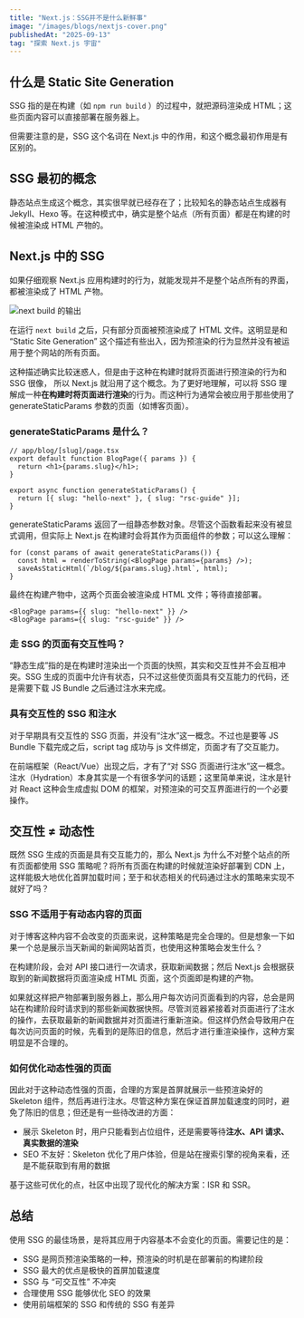 ```yaml
---
title: "Next.js：SSG并不是什么新鲜事"
image: "/images/blogs/nextjs-cover.png"
publishedAt: "2025-09-13"
tag: "探索 Next.js 宇宙"
---
```


## 什么是 Static Site Generation

SSG 指的是在构建（如 `npm run build` ）的过程中，就把源码渲染成 HTML；这些页面内容可以直接部署在服务器上。

但需要注意的是，SSG 这个名词在 Next.js 中的作用，和这个概念最初作用是有区别的。

## SSG 最初的概念

静态站点生成这个概念，其实很早就已经存在了；比较知名的静态站点生成器有 Jekyll、Hexo 等。在这种模式中，确实是整个站点（所有页面）都是在构建的时候被渲染成 HTML 产物的。

## Next.js 中的 SSG

如果仔细观察 Next.js 应用构建时的行为，就能发现并不是整个站点所有的界面，都被渲染成了 HTML 产物。

![next build 的输出](/images/blogs/nextjs-ssg/image-01.png)

在运行 `next build` 之后，只有部分页面被预渲染成了 HTML 文件。这明显是和 “Static Site Generation” 这个描述有些出入，因为预渲染的行为显然并没有被运用于整个网站的所有页面。

这种描述确实比较迷惑人，但是由于这种在构建时就将页面进行预渲染的行为和 SSG 很像， 所以 Next.js 就沿用了这个概念。为了更好地理解，可以将 SSG 理解成一种**在构建时将页面进行渲染**的行为。而这种行为通常会被应用于那些使用了 generateStaticParams 参数的页面（如博客页面）。

### generateStaticParams 是什么？

```tsx
// app/blog/[slug]/page.tsx
export default function BlogPage({ params }) {
  return <h1>{params.slug}</h1>;
}

export async function generateStaticParams() {
  return [{ slug: "hello-next" }, { slug: "rsc-guide" }];
}
```

generateStaticParams 返回了一组静态参数对象。尽管这个函数看起来没有被显式调用，但实际上 Next.js 在构建时会将其作为页面组件的参数；可以这么理解：

```tsx
for (const params of await generateStaticParams()) {
  const html = renderToString(<BlogPage params={params} />);
  saveAsStaticHtml(`/blog/${params.slug}.html`, html);
}
```

最终在构建产物中，这两个页面会被渲染成 HTML 文件；等待直接部署。

```tsx
<BlogPage params={{ slug: "hello-next" }} />
<BlogPage params={{ slug: "rsc-guide" }} />
```

### 走 SSG 的页面有交互性吗？

“静态生成”指的是在构建时渲染出一个页面的快照，其实和交互性并不会互相冲突。SSG 生成的页面中允许有状态，只不过这些使页面具有交互能力的代码，还是需要下载 JS Bundle 之后通过注水来完成。

### 具有交互性的 SSG 和注水

对于早期具有交互性的 SSG 页面，并没有“注水”这一概念。不过也是要等 JS Bundle 下载完成之后，script tag 成功与 js 文件绑定，页面才有了交互能力。

在前端框架（React/Vue）出现之后，才有了“对 SSG 页面进行注水”这一概念。注水（Hydration）本身其实是一个有很多学问的话题；这里简单来说，注水是针对 React 这种会生成虚拟 DOM 的框架，对预渲染的可交互界面进行的一个必要操作。

## 交互性 ≠ 动态性

既然 SSG 生成的页面是具有交互能力的，那么 Next.js 为什么不对整个站点的所有页面都使用 SSG 策略呢？将所有页面在构建的时候就渲染好部署到 CDN 上，这样能极大地优化首屏加载时间；至于和状态相关的代码通过注水的策略来实现不就好了吗？

### SSG 不适用于有动态内容的页面

对于博客这种内容不会改变的页面来说，这种策略是完全合理的。但是想象一下如果一个总是展示当天新闻的新闻网站首页，也使用这种策略会发生什么？

在构建阶段，会对 API 接口进行一次请求，获取新闻数据；然后 Next.js 会根据获取到的新闻数据将页面渲染成 HTML 页面，这个页面即是构建的产物。

如果就这样把产物部署到服务器上，那么用户每次访问页面看到的内容，总会是网站在构建阶段时请求到的那些新闻数据快照。尽管浏览器紧接着对页面进行了注水的操作，去获取最新的新闻数据并对页面进行重新渲染。但这样仍然会导致用户在每次访问页面的时候，先看到的是陈旧的信息，然后才进行重渲染操作，这种方案明显是不合理的。

### 如何优化动态性强的页面

因此对于这种动态性强的页面，合理的方案是首屏就展示一些预渲染好的 Skeleton 组件，然后再进行注水。尽管这种方案在保证首屏加载速度的同时，避免了陈旧的信息；但还是有一些待改进的方面：

- 展示 Skeleton 时，用户只能看到占位组件，还是需要等待**注水、API 请求、真实数据的渲染**
- SEO 不友好：Skeleton 优化了用户体验，但是站在搜索引擎的视角来看，还是不能获取到有用的数据

基于这些可优化的点，社区中出现了现代化的解决方案：ISR 和 SSR。

## 总结

使用 SSG 的最佳场景，是将其应用于内容基本不会变化的页面。需要记住的是：

- SSG 是网页预渲染策略的一种，预渲染的时机是在部署前的构建阶段
- SSG 最大的优点是极快的首屏加载速度
- SSG 与 “可交互性” 不冲突
- 合理使用 SSG 能够优化 SEO 的效果
- 使用前端框架的 SSG 和传统的 SSG 有差异

